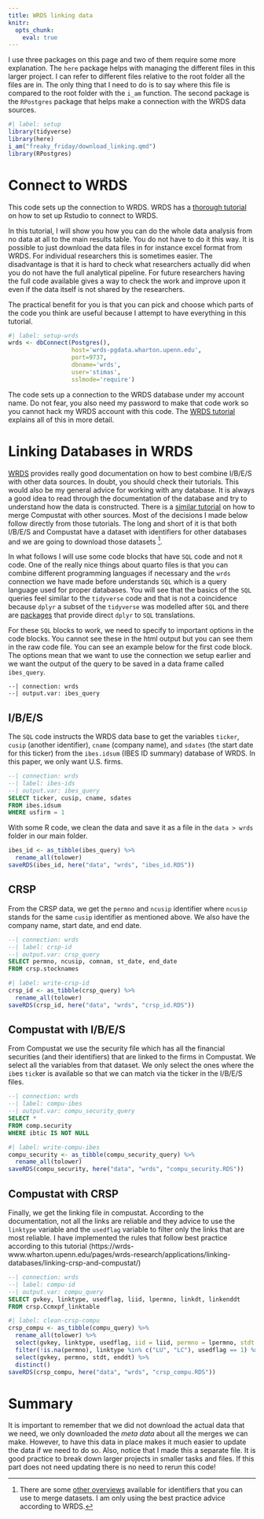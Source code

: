 ```yaml
---
title: WRDS linking data
knitr:
  opts_chunk:
    eval: true
---
```


I use three packages on this page and two of them require some more explanation. The `here` package helps with managing the different files in this larger project. I can refer to different files relative to the root folder all the files are in. The only thing that I need to do is to say where this file is compared to the root folder with the `i_am` function. The second package is the `RPostgres` package that helps make a connection with the WRDS data sources.

```r
#| label: setup
library(tidyverse)
library(here)
i_am("freaky_friday/download_linking.qmd")
library(RPostgres)
```

# Connect to WRDS

This code sets up the connection to WRDS. WRDS has a [thorough tutorial](https://wrds-www.wharton.upenn.edu/pages/support/programming-wrds/programming-r/r-from-your-computer/) on how to set up Rstudio to connect to WRDS.

In this tutorial, I will show you how you can do the whole data analysis from no data at all to the main results table. You do not have to do it this way. It is possible to just download the data files in for instance excel format from WRDS. For individual researchers this is sometimes easier. The disadvantage is that it is hard to check what researchers actually did when you do not have the full analytical pipeline. For future researchers having the full code available gives a way to check the work and improve upon it even if the data itself is not shared by the researchers.

The practical benefit for you is that you can pick and choose which parts of the code you think are useful because I attempt to have everything in this tutorial.

```r
#| label: setup-wrds
wrds <- dbConnect(Postgres(),
                  host='wrds-pgdata.wharton.upenn.edu',
                  port=9737,
                  dbname='wrds',
                  user='stimas',
                  sslmode='require')
```

The code sets up a connection to the WRDS database under my account name. Do not fear, you also need my password to make that code work so you cannot hack my WRDS account with this code. The [WRDS tutorial](https://wrds-www.wharton.upenn.edu/pages/support/programming-wrds/programming-r/r-from-your-computer/) explains all of this in more detail.

# Linking Databases in WRDS


[WRDS](https://wrds-www.wharton.upenn.edu/pages/support/support-articles/ibes/merging-crsp-or-compustat-sa/) provides really good documentation on how to best combine I/B/E/S with other data sources. In doubt, you should check their tutorials. This would also be my general advice for working with any database. It is always a good idea to read through the documentation of the database and try to understand how the data is constructed. There is a [similar tutorial](https://wrds-www.wharton.upenn.edu/pages/wrds-research/applications/linking-databases/linking-crsp-and-compustat/) on how to merge Compustat with other sources. Most of the decisions I made below follow directly from those tutorials. The long and short of it is that both I/B/E/S and Compustat have a dataset with identifiers for other databases and we are going to download those datasets [^more-identifiers].

[^more-identifiers]: There are some [other overviews](https://libguides.princeton.edu/MatchFinancial) available for identifiers that you can use to merge datasets. I am only using the best practice advice according to WRDS.

In what follows I will use some code blocks that have `SQL` code and not `R` code. One of the really nice things about quarto files is that you can combine different programming languages if necessary and the `wrds` connection we have made before understands `SQL` which is a query language used for proper databases. You will see that the basics of the `SQL` queries feel similar to the `tidyverse` code and that is not a coincidence because `dplyr` a subset of the `tidyverse` was modelled after `SQL` and there are [packages](https://dbplyr.tidyverse.org/index.html) that provide direct `dplyr` to `SQL` translations.

For these `SQL` blocks to work, we need to specify to important options in the code blocks. You cannot see these in the html output but you can see them in the raw code file. You can see an example below for the first code block. The options mean that we want to use the connection we setup earlier and we want the output of the query to be saved in a data frame called `ibes_query`.

```
--| connection: wrds
--| output.var: ibes_query
```

## I/B/E/S

The `SQL` code instructs the WRDS data base to get the variables `ticker`, `cusip` (another identifier), `cname` (company name), and `sdates` (the start date for this ticker) from the `ibes.idsum` (IBES ID summary) database of WRDS. In this paper, we only want U.S. firms.

```sql
--| connection: wrds
--| label: ibes-ids
--| output.var: ibes_query
SELECT ticker, cusip, cname, sdates
FROM ibes.idsum
WHERE usfirm = 1
```

With some R code, we clean the data and save it as a file in the `data > wrds` folder in our main folder.

```r
ibes_id <- as_tibble(ibes_query) %>%
  rename_all(tolower)
saveRDS(ibes_id, here("data", "wrds", "ibes_id.RDS"))
```

## CRSP

From the CRSP data, we get the `permno` and `ncusip` identifier where `ncusip` stands for the same `cusip` identifier as mentioned above. We also have the company name, start date, and end date.

```sql
--| connection: wrds
--| label: crsp-id
--| output.var: crsp_query
SELECT permno, ncusip, comnam, st_date, end_date
FROM crsp.stocknames
```

```r
#| label: write-crsp-id
crsp_id <- as_tibble(crsp_query) %>%
  rename_all(tolower)
saveRDS(crsp_id, here("data", "wrds", "crsp_id.RDS"))
```

## Compustat with I/B/E/S

From Compustat we use the security file which has all the financial securities (and their identifiers) that are linked to the firms in Compustat. We select all the variables from that dataset. We only select the ones where the `ib`es `tic`ker is available so that we can match via the ticker in the I/B/E/S files.

```sql
--| connection: wrds
--| label: compu-ibes
--| output.var: compu_security_query
SELECT *
FROM comp.security
WHERE ibtic IS NOT NULL
```

```r
#| label: write-compu-ibes
compu_security <- as_tibble(compu_security_query) %>%
  rename_all(tolower)
saveRDS(compu_security, here("data", "wrds", "compu_security.RDS"))
```

## Compustat with CRSP

Finally, we get the linking file in compustat. According to the documentation, not all the links are reliable and they advice to use the `linktype` variable and the `usedflag` variable to filter only the links that are most reliable. I have implemented the rules that follow best practice according to this tutorial (https://wrds-www.wharton.upenn.edu/pages/wrds-research/applications/linking-databases/linking-crsp-and-compustat/)

```sql
--| connection: wrds
--| label: compu-id
--| output.var: compu_query
SELECT gvkey, linktype, usedflag, liid, lpermno, linkdt, linkenddt
FROM crsp.Ccmxpf_linktable
```

```r
#| label: clean-crsp-compu
crsp_compu <- as_tibble(compu_query) %>%
  rename_all(tolower) %>%
  select(gvkey, linktype, usedflag, iid = liid, permno = lpermno, stdt = linkdt, enddt = linkenddt) %>%
  filter(!is.na(permno), linktype %in% c("LU", "LC"), usedflag == 1) %>%
  select(gvkey, permno, stdt, enddt) %>%
  distinct()
saveRDS(crsp_compu, here("data", "wrds", "crsp_compu.RDS"))
```


# Summary

It is important to remember that we did not download the actual data that we need, we only downloaded the *meta data* about all the merges we can make. However, to have this data in place makes it much easier to update the data if we need to do so. Also, notice that I made this a separate file. It is good practice to break down larger projects in smaller tasks and files. If this part does not need updating there is no need to rerun this code!
